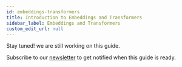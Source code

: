 ```yaml
---
id: embeddings-transformers
title: Introduction to Embeddings and Transformers
sidebar_label: Embeddings and Transformers
custom_edit_url: null
---
```



Stay tuned! we are still working on this guide. 

Subscribe to our [newsletter](http://eepurl.com/heTv2X) to get notified when this guide is ready.